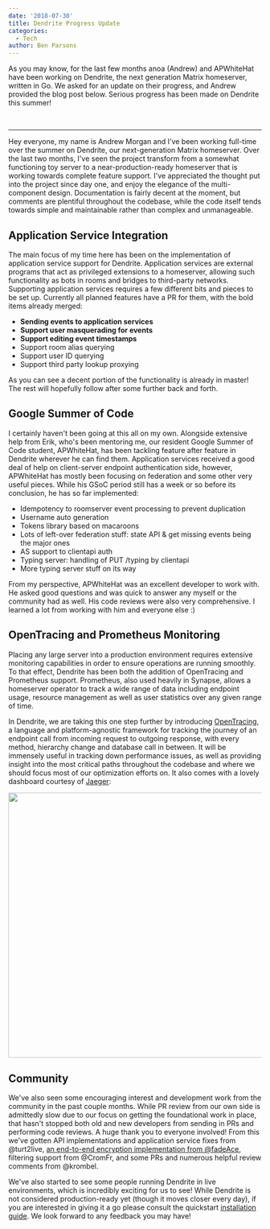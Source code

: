 ```yaml
---
date: '2018-07-30'
title: Dendrite Progress Update
categories:
  - Tech
author: Ben Parsons
---
```


As you may know, for the last few months anoa (Andrew) and APWhiteHat have been working on Dendrite, the next generation Matrix homeserver, written in Go. We asked for an update on their progress, and Andrew provided the blog post below. Serious progress has been made on Dendrite this summer!

&nbsp;

<hr />

Hey everyone, my name is Andrew Morgan and I've been working full-time over the summer on Dendrite, our next-generation Matrix homeserver. Over the last two months, I've seen the project transform from a somewhat functioning toy server to a near-production-ready homeserver that is working towards complete feature support. I've appreciated the thought put into the project since day one, and enjoy the elegance of the multi-component design. Documentation is fairly decent at the moment, but comments are plentiful throughout the codebase, while the code itself tends towards simple and maintainable rather than complex and unmanageable.

<h2>Application Service Integration
</h2>
The main focus of my time here has been on the implementation of application service support for Dendrite. Application services are external programs that act as privileged extensions to a homeserver, allowing such functionality as bots in rooms and bridges to third-party networks. Supporting application services requires a few different bits and pieces to be set up. Currently all planned features have a PR for them, with the bold items already merged:

<ul>
 	<li><strong>Sending events to application services</strong></li>
 	<li><strong>Support user masquerading for events</strong></li>
 	<li><strong>Support editing event timestamps</strong></li>
 	<li>Support room alias querying</li>
 	<li>Support user ID querying
</li>
 	<li>Support third party lookup proxying
</li>
</ul>
As you can see a decent portion of the functionality is already in master! The rest will hopefully follow after some further back and forth.

<h2>Google Summer of Code
</h2>
I certainly haven't been going at this all on my own. Alongside extensive help from Erik, who's been mentoring me, our resident Google Summer of Code student, APWhiteHat, has been tackling feature after feature in Dendrite wherever he can find them. Application services received a good deal of help on client-server endpoint authentication side, however, APWhiteHat has mostly been focusing on federation and some other very useful pieces. While his GSoC period still has a week or so before its conclusion, he has so far implemented:

<ul>
 	<li style="font-weight: 400;">Idempotency to roomserver event processing to prevent duplication
</li>
 	<li style="font-weight: 400;">Username auto generation
</li>
 	<li style="font-weight: 400;">Tokens library based on macaroons
</li>
 	<li style="font-weight: 400;">Lots of left-over federation stuff: state API &amp; get missing events being the major ones
</li>
 	<li style="font-weight: 400;">AS support to clientapi auth
</li>
 	<li style="font-weight: 400;">Typing server: handling of PUT /typing by clientapi
</li>
 	<li style="font-weight: 400;">More typing server stuff on its way
</li>
</ul>
From my perspective, APWhiteHat was an excellent developer to work with. He asked good questions and was quick to answer any myself or the community had as well. His code reviews were also very comprehensive. I learned a lot from working with him and everyone else :)

<h2>OpenTracing and Prometheus Monitoring
</h2>
Placing any large server into a production environment requires extensive monitoring capabilities in order to ensure operations are running smoothly. To that effect, Dendrite has been both the addition of OpenTracing and Prometheus support. Prometheus, also used heavily in Synapse, allows a homeserver operator to track a wide range of data including endpoint usage, resource management as well as user statistics over any given range of time.


In Dendrite, we are taking this one step further by introducing 
<a href="https://opentracing.io/">OpenTracing</a>, a language and platform-agnostic framework for tracking the journey of an endpoint call from incoming request to outgoing response, with every method, hierarchy change and database call in between. It will be immensely useful in tracking down performance issues, as well as providing insight into the most critical paths throughout the codebase and where we should focus most of our optimization efforts on. It also comes with a lovely dashboard courtesy of 
<a href="https://www.jaegertracing.io/">Jaeger</a>:


<a href="https://matrix.org/blog/wp-content/uploads/2018/07/image1.png"><img class="alignnone size-large wp-image-3432" src="https://matrix.org/blog/wp-content/uploads/2018/07/image1-1024x527.png" alt="" width="1024" height="527" /></a>
<h2>Community
</h2>
We've also seen some encouraging interest and development work from the community in the past couple months. While PR review from our own side is admittedly slow due to our focus on getting the foundational work in place, that hasn't stopped both old and new developers from sending in PRs and performing code reviews. A huge thank you to everyone involved! From this we've gotten API implementations and application service fixes from @turt2live, <a href="https://twitter.com/matrixdotorg/status/1022887733931520001">an end-to-end encryption implementation from @fadeAce</a>, filtering support from @CromFr, and some PRs and numerous helpful review comments from @krombel.


We've also started to see some people running Dendrite in live environments, which is incredibly exciting for us to see! While Dendrite is not considered production-ready yet (though it moves closer every day), if you are interested in giving it a go please consult the quickstart 
<a href="https://github.com/matrix-org/dendrite/blob/master/INSTALL.md">installation guide</a>. We look forward to any feedback you may have!
